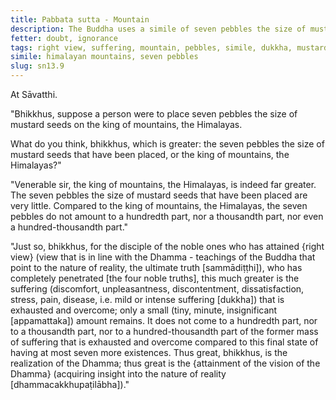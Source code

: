 ```yaml
---
title: Pabbata sutta - Mountain
description: The Buddha uses a simile of seven pebbles the size of mustard seeds placed on the king of mountains, the Himalayas, to illustrate the extent of suffering that is exhausted and overcome by a disciple of the noble ones who has attained right view.
fetter: doubt, ignorance
tags: right view, suffering, mountain, pebbles, simile, dukkha, mustard seeds, himalayan mountains, sn, sn12-21, sn13
simile: himalayan mountains, seven pebbles
slug: sn13.9
---
```


At Sāvatthi.

"Bhikkhus, suppose a person were to place seven pebbles the size of mustard seeds on the king of mountains, the Himalayas.

What do you think, bhikkhus, which is greater: the seven pebbles the size of mustard seeds that have been placed, or the king of mountains, the Himalayas?"

"Venerable sir, the king of mountains, the Himalayas, is indeed far greater. The seven pebbles the size of mustard seeds that have been placed are very little. Compared to the king of mountains, the Himalayas, the seven pebbles do not amount to a hundredth part, nor a thousandth part, nor even a hundred-thousandth part."

"Just so, bhikkhus, for the disciple of the noble ones who has attained \{right view} (view that is in line with the Dhamma - teachings of the Buddha that point to the nature of reality, the ultimate truth [sammādiṭṭhi]), who has completely penetrated [the four noble truths], this much greater is the suffering (discomfort, unpleasantness, discontentment, dissatisfaction, stress, pain, disease, i.e. mild or intense suffering [dukkha]) that is exhausted and overcome; only a small (tiny, minute, insignificant [appamattaka]) amount remains. It does not come to a hundredth part, nor to a thousandth part, nor to a hundred-thousandth part of the former mass of suffering that is exhausted and overcome compared to this final state of having at most seven more existences. Thus great, bhikkhus, is the realization of the Dhamma; thus great is the \{attainment of the vision of the Dhamma} (acquiring insight into the nature of reality [dhammacakkhupaṭilābha])."